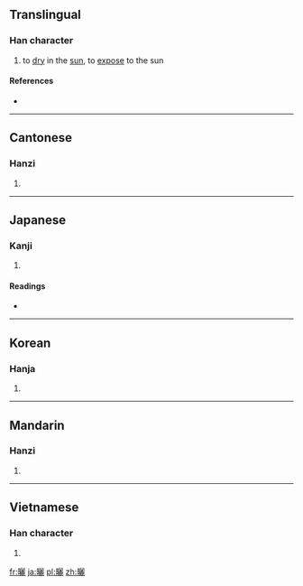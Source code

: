 {{also|晒}}
==Translingual==

===Han character===
{{Han char|rn=72|rad=日|as=19|sn=23|four=6701<sub>1</sub>|canj=日一一心 (AMMP)|ids=⿰[[日]][[麗]]}}

# to [[dry]] in the [[sun]], to [[expose]] to the sun

====References====
* {{Han ref|kx=0501.440|dkj=14266|dj=0872.190|hdz=21542.140|uh=66EC|ud=26348|bh=C5CE|bd=50638}}

----

==Cantonese==

===Hanzi===
{{yue-hanzi|jyut=|y=saai3|sim=晒}}

# {{defn|lang=yue|sort=日19}}

----

==Japanese==

===Kanji===
{{ja-kanji|grade=|rs=日19}}

# {{defn|lang=ja|sort=日19}}

====Readings====
* {{ja-readings|on=[[さい]] (sai)|kun=[[さらす]] (sarasu), [[さらし]] (sarashi)}}

----

==Korean==

===Hanja===
{{ko-hanja|hangeul=[[솨]]|eumhun=|rv=swa|mr=swa|y=swa}}

# {{defn|lang=ko|sort=日19}}

----

==Mandarin==

===Hanzi===
{{cmn-hanzi|sim=晒|pin=[[shài]] ([[shai4]])|wg=shai<sup>4</sup>}}

# {{defn|lang=cmn|sort=日19}}

----

==Vietnamese==

===Han character===
{{vi-hantu|[[sái]]|rs=日19}}

# {{defn|lang=vi|sort=日19}}

[[fr:曬]]
[[ja:曬]]
[[pl:曬]]
[[zh:曬]]